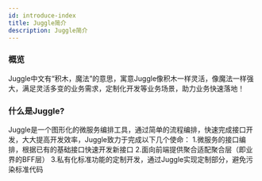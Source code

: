 ```yaml
---
id: introduce-index
title: Juggle简介
description: Juggle简介
---
```


### 概览
Juggle中文有“积木，魔法”的意思，寓意Juggle像积木一样灵活，像魔法一样强大，满足灵活多变的业务需求，定制化开发等业务场景，助力业务快速落地！

### 什么是Juggle?
Juggle是一个图形化的微服务编排工具，通过简单的流程编排，快速完成接口开发，大大提高开发效率，Juggle致力于完成以下几个使命：
1.微服务的接口编排，根据已有的基础接口快速开发新接口
2.面向前端提供聚合适配聚合层（即业界的BFF层）
3.私有化标准功能的定制开发，通过Juggle实现定制部分，避免污染标准代码